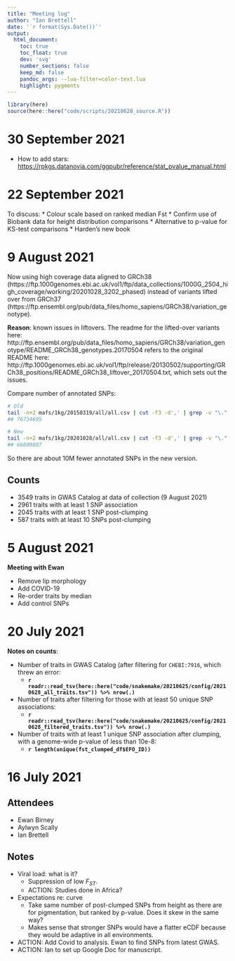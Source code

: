 ```yaml
---
title: "Meeting log"
author: "Ian Brettell"
date: '`r format(Sys.Date())`'
output:
  html_document:
    toc: true
    toc_float: true
    dev: 'svg'
    number_sections: false
    keep_md: false
    pandoc_args: --lua-filter=color-text.lua
    highlight: pygments
---
```


```r
library(here)
source(here::here("code/scripts/20210628_source.R"))
```

# 30 September 2021

* How to add stars: <https://rpkgs.datanovia.com/ggpubr/reference/stat_pvalue_manual.html>

# 22 September 2021

To discuss:
* Colour scale based on ranked median Fst
* Confirm use of Biobank data for height distribution comparisons
* Alternative to p-value for KS-test comparisons
* Harden's new book

# 9 August 2021

Now using high coverage data aligned to GRCh38 (https://ftp.1000genomes.ebi.ac.uk/vol1/ftp/data_collections/1000G_2504_high_coverage/working/20201028_3202_phased) instead of variants lifted over from GRCh37 (https://ftp.ensembl.org/pub/data_files/homo_sapiens/GRCh38/variation_genotype).

**Reason**: known issues in liftovers. The readme for the lifted-over variants here: http://ftp.ensembl.org/pub/data_files/homo_sapiens/GRCh38/variation_genotype/README_GRCh38_genotypes.20170504 refers to the original README here: http://ftp.1000genomes.ebi.ac.uk/vol1/ftp/release/20130502/supporting/GRCh38_positions/README_GRCh38_liftover_20170504.txt, which sets out the issues.

Compare number of annotated SNPs:
```bash
# Old
tail -n+2 mafs/1kg/20150319/all/all.csv | cut -f3 -d',' | grep -v "\." | wc -l
## 76734695

# New
tail -n+2 mafs/1kg/20201028/all/all.csv | cut -f3 -d',' | grep -v "\." | wc -l
## 66809807
```

So there are about 10M fewer annotated SNPs in the new version.

## Counts

* 3549 traits in GWAS Catalog at data of collection (9 August 2021)
* 2961 traits with at least 1 SNP association
* 2045 traits with at least 1 SNP post-clumping
* 587 traits with at least 10 SNPs post-clumping

# 5 August 2021

**Meeting with Ewan**

* Remove lip morphology
* Add COVID-19
* Re-order traits by median
* Add control SNPs

# 20 July 2021

**Notes on counts**:

* Number of traits in GWAS Catalog (after filtering for `CHEBI:7916`, which threw an error:
  - **`r readr::read_tsv(here::here("code/snakemake/20210625/config/20210628_all_traits.tsv")) %>% nrow(.)`**
* Number of traits after filtering for those with at least 50 unique SNP associations:
  - **`r readr::read_tsv(here::here("code/snakemake/20210625/config/20210628_filtered_traits.tsv")) %>% nrow(.)`**
* Number of traits with at least 1 unique SNP association after clumping, with a genome-wide p-value of less than 10e-8:
  - **`r length(unique(fst_clumped_df$EFO_ID))`**

# 16 July 2021

## Attendees

* Ewan Birney
* Aylwyn Scally
* Ian Brettell

## Notes

* Viral load: what is it? 
  - Suppression of low $F_{ST}$.
  - [ACTION]{color="red"}: Studies done in Africa?
* Expectations re: curve
  - Take same number of post-clumped SNPs from height as there are for pigmentation, but ranked by p-value. Does it skew in the same way?
  - Makes sense that stronger SNPs would have a flatter eCDF because they would be adaptive in all environments.
* [ACTION]{color="red"}: Add Covid to analysis. Ewan to find SNPs from latest GWAS.
* [ACTION]{color="red"}: Ian to set up Google Doc for manuscript.
  